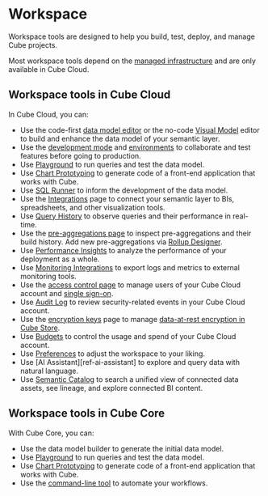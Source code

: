 # Workspace

Workspace tools are designed to help you build, test, deploy, and manage
Cube projects.

<SuccessBox>

Most workspace tools depend on the [managed infrastructure][ref-infrastructure]
and are only available in Cube Cloud.

</SuccessBox>

## Workspace tools in Cube Cloud

In Cube Cloud, you can:

- Use the code-first [data model editor][ref-data-model] or the no-code [Visual Model][ref-visual-model]
editor to build and enhance the data model of your semantic layer.
- Use the [development mode][ref-dev-mode] and [environments][ref-environments] to
collaborate and test features before going to production.
- Use [Playground][ref-playground] to run queries and test the data model.
- Use [Chart Prototyping][ref-vizard] to generate code of a front-end
  application that works with Cube.
- Use [SQL Runner][ref-sql-runner] to inform the development of the data
  model.
- Use the [Integrations][ref-integrations] page to connect your semantic layer
to BIs, spreadsheets, and other visualization tools.
- Use [Query History][ref-query-history] to observe queries and their
  performance in real-time.
- Use the [pre-aggregations page][ref-pre-aggs] to inspect pre-aggregations
  and their build history. Add new pre-aggregations via [Rollup Designer][ref-rollup-designer].
- Use [Performance Insights][ref-perf-insights] to analyze the performance
  of your deployment as a whole.
- Use [Monitoring Integrations][ref-monitoring-integrations] to export logs and
metrics to external monitoring tools.
- Use the [access control page][ref-access-control] to manage users of your
  Cube Cloud account and [single sign-on][ref-sso].
- Use [Audit Log][ref-audit-log] to review security-related events in your
Cube Cloud account.
- Use the [encryption keys][ref-encryption-keys] page to manage [data-at-rest
encryption in Cube Store][ref-cube-store-encryption].
- Use [Budgets][ref-budgets] to control the usage and spend of your Cube
  Cloud account.
- Use [Preferences][ref-prefs] to adjust the workspace to your liking.
- Use [AI Assistant][ref-ai-assistant] to explore and query data with natural language.
- Use [Semantic Catalog][ref-semantic-catalog] to search a unified view of connected data assets, see lineage, and explore connected BI content.

## Workspace tools in Cube Core

With Cube Core, you can:

- Use the data model builder to generate the initial data model.
- Use [Playground][ref-playground] to run queries and test the data model.
- Use [Chart Prototyping][ref-vizard] to generate code of a front-end
  application that works with Cube.
- Use the [command-line tool][ref-cli] to automate your workflows.

[ref-infrastructure]: /product/deployment/cloud
[ref-data-model]: /product/workspace/data-model
[ref-rollup-designer]: /product/workspace/rollup-designer
[ref-dev-mode]: /product/workspace/dev-mode
[ref-environments]: /product/workspace/environments
[ref-sql-runner]: /product/workspace/sql-runner
[ref-playground]: /product/workspace/playground
[ref-vizard]: /product/workspace/vizard
[ref-integrations]: /product/workspace/integrations
[ref-query-history]: /product/workspace/query-history
[ref-pre-aggs]: /product/workspace/pre-aggregations
[ref-perf-insights]: /product/workspace/performance
[ref-monitoring-integrations]: /product/workspace/monitoring
[ref-access-control]: /product/workspace/access-control
[ref-sso]: /product/workspace/sso
[ref-audit-log]: /product/workspace/audit-log
[ref-budgets]: /product/workspace/budgets
[ref-prefs]: /product/workspace/preferences
[ref-cli]: /product/workspace/cli
[ref-semantic-catalog]: /product/workspace/semantic-catalog
[ref-encryption-keys]: /product/workspace/encryption-keys
[ref-cube-store-encryption]: /product/caching/running-in-production#data-at-rest-encryption
[ref-visual-model]: /product/workspace/visual-model
